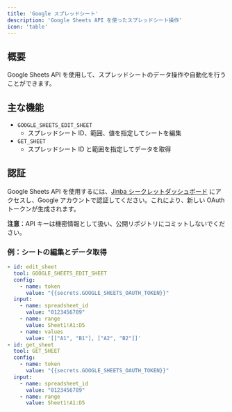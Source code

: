 ```yaml
---
title: 'Google スプレッドシート'
description: 'Google Sheets API を使ったスプレッドシート操作'
icon: 'table'
---
```


## 概要

Google Sheets API を使用して、スプレッドシートのデータ操作や自動化を行うことができます。

## 主な機能

- `GOOGLE_SHEETS_EDIT_SHEET`
  - スプレッドシート ID、範囲、値を指定してシートを編集
- `GET_SHEET`
  - スプレッドシート ID と範囲を指定してデータを取得

## 認証

Google Sheets API を使用するには、[Jinba シークレットダッシュボード](https://flow.jinba.io/workspace/secrets) にアクセスし、Google アカウントで認証してください。これにより、新しい OAuth トークンが生成されます。

**注意**：API キーは機密情報として扱い、公開リポジトリにコミットしないでください。

### 例：シートの編集とデータ取得
```yaml
- id: edit_sheet
  tool: GOOGLE_SHEETS_EDIT_SHEET
  config:
    - name: token
      value: "{{secrets.GOOGLE_SHEETS_OAUTH_TOKEN}}"
  input:
    - name: spreadsheet_id
      value: "0123456789"
    - name: range
      value: Sheet1!A1:D5
    - name: values
      value: '[["A1", "B1"], ["A2", "B2"]]'
- id: get_sheet
  tool: GET_SHEET
  config:
    - name: token
      value: "{{secrets.GOOGLE_SHEETS_OAUTH_TOKEN}}"
  input:
    - name: spreadsheet_id
      value: "0123456789"
    - name: range
      value: Sheet1!A1:D5
```
